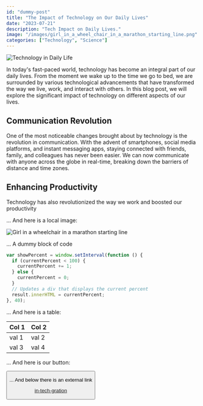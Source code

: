 ```yaml
---
id: "dummy-post"
title: "The Impact of Technology on Our Daily Lives"
date: "2023-07-21"
description: "Tech Impact on Daily Lives."
image: "/images/girl_in_a_wheel_chair_in_a_marathon_starting_line.png"
categories: ["Technology", "Science"]
---
```


![Technology in Daily Life](https://cdn.pixabay.com/photo/2018/05/08/08/44/artificial-intelligence-3382507_1280.jpg)

In today's fast-paced world, technology has become an integral part of our daily lives. From the moment we wake up to the time we go to bed, we are surrounded by various technological advancements that have transformed the way we live, work, and interact with others. In this blog post, we will explore the significant impact of technology on different aspects of our lives.

## Communication Revolution

One of the most noticeable changes brought about by technology is the revolution in communication. With the advent of smartphones, social media platforms, and instant messaging apps, staying connected with friends, family, and colleagues has never been easier. We can now communicate with anyone across the globe in real-time, breaking down the barriers of distance and time zones.

## Enhancing Productivity

Technology has also revolutionized the way we work and boosted our productivity

...
And here is a local image:

![Girl in a wheelchair in a marathon starting line](/images/girl_in_a_wheel_chair_in_a_marathon_starting_line.png)

...
A dummy block of code

```js
var showPercent = window.setInterval(function () {
  if (currentPercent < 100) {
    currentPercent += 1;
  } else {
    currentPercent = 0;
  }
  // Updates a div that displays the current percent
  result.innerHTML = currentPercent;
}, 40);
```

...
And here is a table:

| Col 1 | Col 2 |
| ----- | ----- |
| val 1 | val 2 |
| val 3 | val 4 |

...
And here is our button:

<Button text="my button" />

...
And below there is an external link

[in-tech-gration](https://intechgration.io/)

